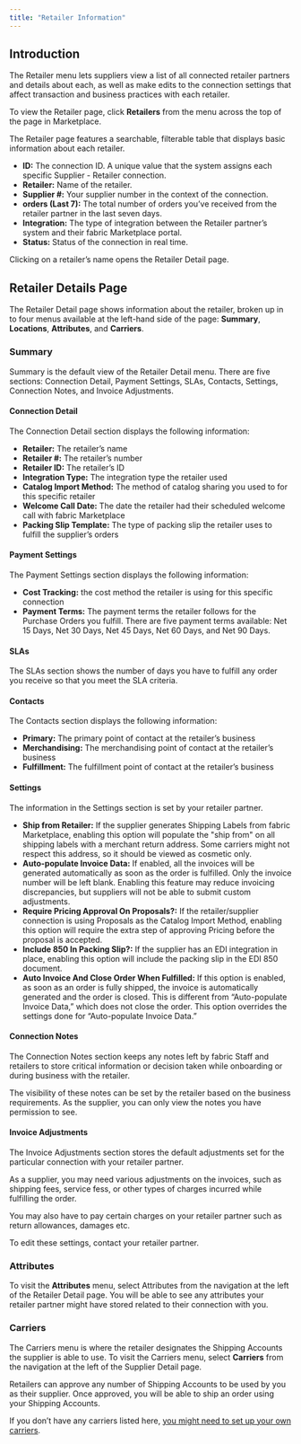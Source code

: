 ```yaml
---
title: "Retailer Information"
---
```


## Introduction

The Retailer menu lets suppliers view a list of all connected retailer partners and details about each, as well as make edits to the connection settings that affect transaction and business practices with each retailer. 

To view the Retailer page, click **Retailers** from the menu across the top of the page in Marketplace. 

The Retailer page features a searchable, filterable table that displays basic information about each retailer.

* **ID:** The connection ID. A unique value that the system assigns each specific Supplier - Retailer connection.
* **Retailer:** Name of the retailer.
* **Supplier #:** Your supplier number in the context of the connection.
* **orders (Last 7):** The total number of orders you’ve received from the retailer partner in the last seven days.
* **Integration:** The type of integration between the Retailer partner’s system and their fabric Marketplace portal.
* **Status:** Status of the connection in real time.

Clicking on a retailer’s name opens the Retailer Detail page.

## Retailer Details Page

The Retailer Detail page shows information about the retailer, broken up in to four menus available at the left-hand side of the page: **Summary**, **Locations**, **Attributes**, and **Carriers**.

### Summary

Summary is the default view of the Retailer Detail menu. There are five sections: Connection Detail, Payment Settings, SLAs, Contacts, Settings, Connection Notes, and Invoice Adjustments.

#### Connection Detail

The Connection Detail section displays the following information:

* **Retailer:** The retailer’s name
* **Retailer #:** The retailer’s number
* **Retailer ID:** The retailer’s ID
* **Integration Type:** The integration type the retailer used
* **Catalog Import Method:** The method of catalog sharing you used to for this specific retailer
* **Welcome Call Date:** The date the retailer had their scheduled welcome call with fabric Marketplace
* **Packing Slip Template:** The type of packing slip the retailer uses to fulfill the supplier’s orders

#### Payment Settings

The Payment Settings section displays the following information:

* **Cost Tracking:** the cost method the retailer is using for this specific connection
* **Payment Terms:** The payment terms the retailer follows for the Purchase Orders you fulfill. There are five payment terms available: Net 15 Days, Net 30 Days, Net 45 Days, Net 60 Days, and Net 90 Days.

#### SLAs

The SLAs section shows the number of days you have to fulfill any order you receive so that you meet the SLA criteria.

#### Contacts

The Contacts section displays the following information:

* **Primary:** The primary point of contact at the retailer’s business
* **Merchandising:** The merchandising point of contact at the retailer’s business
* **Fulfillment:** The fulfillment point of contact at the retailer’s business

#### Settings

The information in the Settings section is set by your retailer partner. 

* **Ship from Retailer:** If the supplier generates Shipping Labels from fabric Marketplace, enabling this option will populate the "ship from" on all shipping labels with a merchant return address. Some carriers might not respect this address, so it should be viewed as cosmetic only.
* **Auto-populate Invoice Data:** If enabled, all the invoices will be generated automatically as soon as the order is fulfilled. Only the invoice number will be left blank. Enabling this feature may reduce invoicing discrepancies, but suppliers will not be able to submit custom adjustments.
* **Require Pricing Approval On Proposals?:** If the retailer/supplier connection is using Proposals as the Catalog Import Method, enabling this option will require the extra step of approving Pricing before the proposal is accepted.
* **Include 850 In Packing Slip?:** If the supplier has an EDI integration in place, enabling this option will include the packing slip in the EDI 850 document.
* **Auto Invoice And Close Order When Fulfilled:** If this option is enabled, as soon as an order is fully shipped, the invoice is automatically generated and the order is closed. This is different from “Auto-populate Invoice Data,” which does not close the order. This option overrides the settings done for “Auto-populate Invoice Data.”

#### Connection Notes

The Connection Notes section keeps any notes left by fabric Staff and retailers to store critical information or decision taken while onboarding or during business with the retailer. 

The visibility of these notes can be set by the retailer based on the business requirements. As the supplier, you can only view the notes you have permission to see.

#### Invoice Adjustments

The Invoice Adjustments section stores the default adjustments set for the particular connection with your retailer partner.

As a supplier, you may need various adjustments on the invoices, such as shipping fees, service fess, or other types of charges incurred while fulfilling the order. 

You may also have to pay certain charges on your retailer partner such as return allowances, damages etc.

To edit these settings, contact your retailer partner.

### Attributes

To visit the **Attributes** menu, select Attributes from the navigation at the left of the Retailer Detail page. You will be able to see any attributes your retailer partner might have stored related to their connection with you.

### Carriers

The Carriers menu is where the retailer designates the Shipping Accounts the supplier is able to use. To visit the Carriers menu, select **Carriers** from the navigation at the left of the Supplier Detail page.

Retailers can approve any number of Shipping Accounts to be used by you as their supplier. Once approved, you will be able to ship an order using your Shipping Accounts.

If you don’t have any carriers listed here, [you might need to set up your own carriers](/docs/marketplace-suppliers-settings#shipping-accounts).